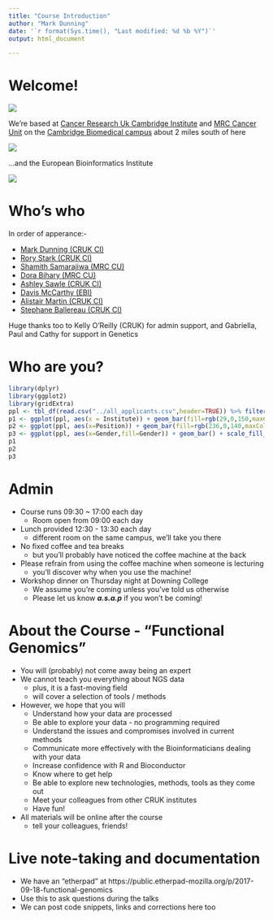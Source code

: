 ```yaml
---
title: "Course Introduction"
author: "Mark Dunning"
date: '`r format(Sys.time(), "Last modified: %d %b %Y")`'
output: html_document

---
```


# Welcome!

![](images/you-are-here.png)

We're based at [Cancer Research Uk Cambridge Institute](http://www.cruk.cam.ac.uk/) and [MRC Cancer Unit](https://www.mrc-cu.cam.ac.uk/) on the [Cambridge Biomedical campus](http://cambridge-biomedical.com/) about 2 miles south of here

![](https://upload.wikimedia.org/wikipedia/commons/6/68/Cmglee_Cambridge_aerial_Addenbrookes.jpg)

...and the European Bioinformatics Institute

![](https://upload.wikimedia.org/wikipedia/commons/thumb/3/3b/EBI_2.jpg/1200px-EBI_2.jpg)

# Who's who 

In order of apperance:-

- [Mark Dunning (CRUK CI)](http://markdunning.github.io/)
- [Rory Stark (CRUK CI)](http://www.cruk.cam.ac.uk/core-facilities/bioinformatics-core)
- [Shamith Samarajiwa (MRC CU)](http://www.mrc-cu.cam.ac.uk/research/Shamith-Samarajiwa-folder)
- [Dora Bihary (MRC CU)](http://www.mrc-cu.cam.ac.uk/research/Shamith-Samarajiwa-folder)
- [Ashley Sawle (CRUK CI)](http://www.cruk.cam.ac.uk/core-facilities/bioinformatics-core)
- [Davis McCarthy (EBI)](https://sites.google.com/site/davismcc/home)
- [Alistair Martin (CRUK CI)](http://www.cruk.cam.ac.uk/research-groups/caldas-group)
- [Stephane Ballereau (CRUK CI)](http://www.cruk.cam.ac.uk/core-facilities/bioinformatics-core)


Huge thanks too to Kelly O'Reilly (CRUK) for admin support, and Gabriella, Paul and Cathy for support in Genetics

# Who are you?

```r
library(dplyr)
library(ggplot2)
library(gridExtra)
ppl <- tbl_df(read.csv("../all_applicants.csv",header=TRUE)) %>% filter(Accept == "Y")
p1 <- ggplot(ppl, aes(x = Institute)) + geom_bar(fill=rgb(29,0,150,maxColorValue=255))+ coord_flip() 
p2 <- ggplot(ppl, aes(x=Position)) + geom_bar(fill=rgb(236,0,140,maxColorValue=255)) + coord_flip()
p3 <- ggplot(ppl, aes(x=Gender,fill=Gender)) + geom_bar() + scale_fill_manual(values=c(rgb(29,0,150,maxColorValue=255),rgb(236,0,140,maxColorValue=255))) + coord_flip()
p1
p2
p3

```


# Admin

- Course runs 09:30 ~ 17:00 each day
    + Room open from 09:00 each day
- Lunch provided 12:30 - 13:30 each day
    + different room on the same campus, we'll take you there
- No fixed coffee and tea breaks
    + but you'll probably have noticed the coffee machine at the back
- Please refrain from using the coffee machine when someone is lecturing
    + you'll discover why when you use the machine!
- Workshop dinner on Thursday night at Downing College
    + We assume you're coming unless you've told us otherwise
    + Please let us know ***a.s.a.p*** if you won't be coming!
    


# About the Course - "Functional Genomics"

- You will (probably) not come away being an expert
- We cannot teach you everything about NGS data
    + plus, it is a fast-moving field
    + will cover a selection of tools / methods
- However, we hope that you will
    + Understand how your data are processed
    + Be able to explore your data - no programming required
    + Understand the issues and compromises involved in current methods
    + Communicate more effectively with the Bioinformaticians dealing with your data
    + Increase confidence with R and Bioconductor
    + Know where to get help
    + Be able to explore new technologies, methods, tools as they come out
    + Meet your colleagues from other CRUK institutes
    + Have fun!
- All materials will be online after the course
    + tell your colleagues, friends!
    
  

# Live note-taking and documentation

- We have an "etherpad" at https://public.etherpad-mozilla.org/p/2017-09-18-functional-genomics
- Use this to ask questions during the talks
- We can post code snippets, links and corrections here too

